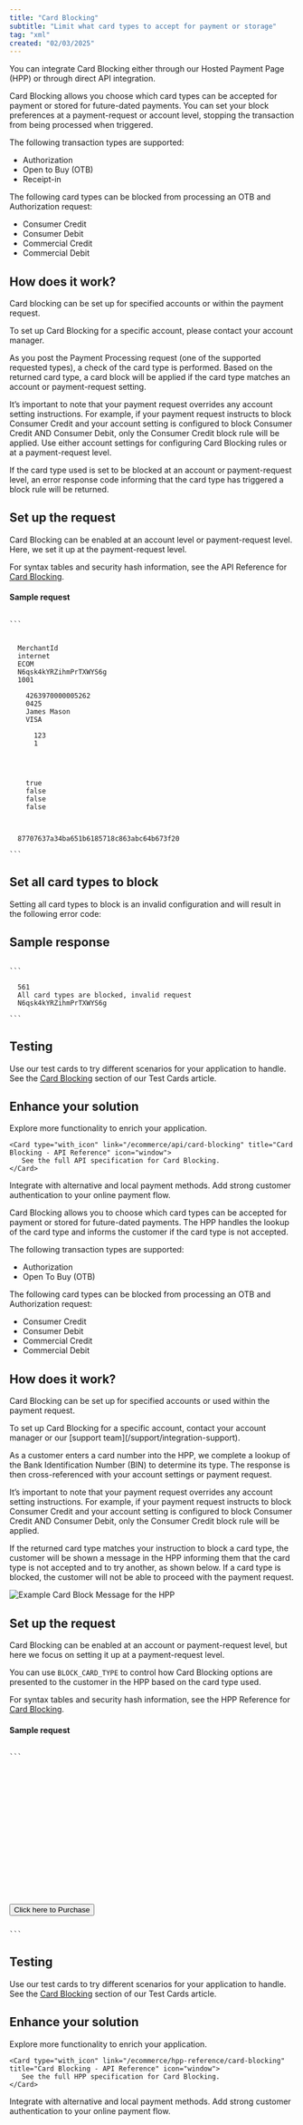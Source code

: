 ```yaml
---
title: "Card Blocking"
subtitle: "Limit what card types to accept for payment or storage"
tag: "xml"
created: "02/03/2025"
---
```


You can integrate Card Blocking either through our Hosted Payment Page (HPP) or through direct API integration.

<Tabs active="api">  
<Tab id="api" title="API">

Card Blocking allows you choose which card types can be accepted for payment or stored for future-dated payments. You can set your block preferences at a payment-request or account level, stopping the transaction from being processed when triggered. 

The following transaction types are supported: 

* Authorization
* Open to Buy (OTB)
* Receipt-in

The following card types can be blocked from processing an OTB and Authorization request:

* Consumer Credit
* Consumer Debit
* Commercial Credit
* Commercial Debit

## How does it work? 
Card blocking can be set up for specified accounts or within the payment request.

<Infobox>
To set up Card Blocking for a specific account, please contact your account manager.
</Infobox>

As you post the Payment Processing request (one of the supported requested types), a check of the card type is performed. Based on the returned card type, a card block will be applied if the card type matches an account or payment-request setting.  

It’s important to note that your payment request overrides any account setting instructions. For example, if your payment request instructs to block Consumer Credit and your account setting is configured to block Consumer Credit AND Consumer Debit, only the Consumer Credit block rule will be applied. Use either account settings for configuring Card Blocking rules or at a payment-request level. 

If the card type used is set to be blocked at an account or payment-request level, an error response code informing that the card type has triggered a block rule will be returned.

## Set up the request
Card Blocking can be enabled at an account level or payment-request level. Here, we set it up at the payment-request level.

For syntax tables and security hash information, see the API Reference for [Card Blocking](/ecommerce/api/card-blocking).

#### Sample request

<Code id="xml" title="XML" language="xml" active>
```
<?xml version="1.0" encoding="UTF-8"?>
<request type="auth" timestamp="20180613141207">
  <merchantid>MerchantId</merchantid>
  <account>internet</account>
  <channel>ECOM</channel>
  <orderid>N6qsk4kYRZihmPrTXWYS6g</orderid>
  <amount currency="EUR">1001</amount>
  <card>
    <number>4263970000005262</number>
    <expdate>0425</expdate>
    <chname>James Mason</chname>
    <type>VISA</type>
    <cvn>
      <number>123</number>
      <presind>1</presind>
    </cvn>
  </card>

<blockcard>
	<commercialcredit>true</commercialcredit>
	<commercialdebit>false</commercialdebit>
	<consumercredit>false</consumercredit>
	<consumerdebit>false</consumerdebit>
</blockcard>

  <autosettle flag="1"/>
  <sha1hash>87707637a34ba651b6185718c863abc64b673f20</sha1hash>
</request>
```
</Code>

## Set all card types to block

Setting all card types to block is an invalid configuration and will result in the following error code:

## Sample response

<Code id="xml" title="XML" language="xml" active>
```
<response timestamp="20220815171818">
  <result>561</result>
  <message>All card types are blocked, invalid request</message>
  <orderid>N6qsk4kYRZihmPrTXWYS6g</orderid>
</response>
```
</Code>

## Testing
Use our test cards to try different scenarios for your application to handle. See the [Card Blocking](/resources/test-card-numbers#card-blocking) section of our Test Cards article.

## Enhance your solution
Explore more functionality to enrich your application. 

<CardsGroup type="with_icon">

    <Card type="with_icon" link="/ecommerce/api/card-blocking" title="Card Blocking - API Reference" icon="window">
       See the full API specification for Card Blocking.
    </Card>
<Card type="with_icon" link="/ecommerce/expand-your-integration/payment-methods" title="Alternative Payment Methods" icon="money-bill-wave">
        Integrate with alternative and local payment methods.
    </Card>
<Card type="with_icon" link="/ecommerce/risk-management/3ds/overview" title="3D Secure and SCA" icon="lock-keyhole">
        Add strong customer authentication to your online payment flow.
    </Card>
</CardsGroup>

   </Tab> 
   <Tab id="hpp" title="HPP">

Card Blocking allows you to choose which card types can be accepted for payment or stored for future-dated payments. The HPP handles the lookup of the card type and informs the customer if the card type is not accepted. 

The following transaction types are supported: 

* Authorization
* Open To Buy (OTB)

The following card types can be blocked from processing an OTB and Authorization request:

* Consumer Credit
* Consumer Debit
* Commercial Credit
* Commercial Debit 

## How does it work? 
Card Blocking can be set up for specified accounts or used within the payment request.

<Infobox>
To set up Card Blocking for a specific account, contact your account manager or our [support team](/support/integration-support).
</Infobox>

As a customer enters a card number into the HPP, we complete a lookup of the Bank Identification Number (BIN) to determine its type. The response is then cross-referenced with your account settings or payment request. 

It’s important to note that your payment request overrides any account setting instructions. For example, if your payment request instructs to block Consumer Credit and your account setting is configured to block Consumer Credit AND Consumer Debit, only the Consumer Credit block rule will be applied. 

If the returned card type matches your instruction to block a card type, the customer will be shown a message in the HPP informing them that the card type is not accepted and to try another, as shown below. If a card type is blocked, the customer will not be able to proceed with the payment request.

![Example Card Block Message for the HPP](/gh-assets/ecommerce/card-blocking_hpp.png)

## Set up the request
Card Blocking can be enabled at an account or payment-request level, but here we focus on setting it up at a payment-request level.

You can use `BLOCK_CARD_TYPE` to control how Card Blocking options are presented to the customer in the HPP based on the card type used.

For syntax tables and security hash information, see the HPP Reference for [Card Blocking](/ecommerce/hpp-reference/card-blocking).

#### Sample request

<Code id="markup" title="HTML POST" language="markup" active>
```
<form method="POST" action="https://pay.sandbox.realexpayments.com/pay">
<input type="hidden" name="TIMESTAMP" value="20160513162110">
<input type="hidden" name="MERCHANT_ID" value="Merchant ID">
<input type="hidden" name="ACCOUNT" value="internet">
<input type="hidden" name="ORDER_ID" value="N6qsk4kYRZihmPrTXWYS6g">
<input type="hidden" name="AMOUNT" value="10000">


<!-- Begin Card Block Fields -->
<input type="hidden" name="BLOCK_CARD_TYPE" value="commercialdebit|commercialcredit">
<!-- End Card Block Fields -->


<input type="hidden" name="CURRENCY" value="EUR">
<input type="hidden" name="SHA1HASH" value="308bb8dfbbfcc67c28d602d988ab104c3b08d012">
<input type="hidden" name="AUTO_SETTLE_FLAG" value="1">
<input type="hidden" name="HPP_VERSION" value="2">
<input type="hidden" name="MERCHANT_RESPONSE_URL" value="https://www.example.com/responseUrl">
<input type="hidden" name="CARD_PAYMENT_BUTTON" value="Complete Payment">
<input type="submit" value="Click here to Purchase">
</form>
```
</Code>

## Testing
Use our test cards to try different scenarios for your application to handle. See the [Card Blocking](/resources/test-card-numbers#card-blocking) section of our Test Cards article.

## Enhance your solution
Explore more functionality to enrich your application. 

<CardsGroup type="with_icon">

    <Card type="with_icon" link="/ecommerce/hpp-reference/card-blocking" title="Card Blocking - API Reference" icon="window">
       See the full HPP specification for Card Blocking.
    </Card>
<Card type="with_icon" link="/ecommerce/expand-your-integration/payment-methods" title="Alternative Payment Methods" icon="money-bill-wave">
        Integrate with alternative and local payment methods.
    </Card>
<Card type="with_icon" link="/ecommerce/risk-management/3ds/overview" title="3D Secure and SCA" icon="lock-keyhole">
        Add strong customer authentication to your online payment flow.
    </Card>
</CardsGroup>
   </Tab>
   
</Tabs>
